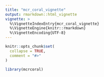 ```yaml
---
title: "mcr_coral_vignette"
output: rmarkdown::html_vignette
vignette: >
  %\VignetteIndexEntry{mcr_coral_vignette}
  %\VignetteEngine{knitr::rmarkdown}
  %\VignetteEncoding{UTF-8}
---
```


```r
knitr::opts_chunk$set(
  collapse = TRUE,
  comment = "#>"
)
```

```r
library(mcrcoral)
```
